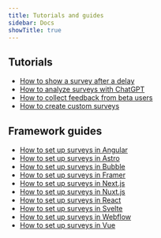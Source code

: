 ```yaml
---
title: Tutorials and guides
sidebar: Docs
showTitle: true
---
```


## Tutorials

- [How to show a survey after a delay](/tutorials/delayed-survey)
- [How to analyze surveys with ChatGPT](/tutorials/analyze-surveys-with-chatgpt)
- [How to collect feedback from beta users](/tutorials/beta-feedback)
- [How to create custom surveys](/tutorials/survey)

## Framework guides 

- [How to set up surveys in Angular](/tutorials/angular-surveys)
- [How to set up surveys in Astro](/tutorials/astri-surveys)
- [How to set up surveys in Bubble](/tutorials/bubble-surveys)
- [How to set up surveys in Framer](/tutorials/framer-surveys)
- [How to set up surveys in Next.js](/tutorials/nextjs-surveys)
- [How to set up surveys in Nuxt.js](/tutorials/nuxt-surveys)
- [How to set up surveys in React](/tutorials/react-surveys)
- [How to set up surveys in Svelte](/tutorials/svelte-surveys)
- [How to set up surveys in Webflow](/tutorials/webflow-surveys)
- [How to set up surveys in Vue](/tutorials/vue-surveys)
